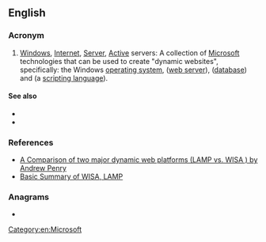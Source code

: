 {{also|wisa}}
==English==
{{wikipedia}}

===Acronym===
{{rfc-header|Acronym}}
{{head|en|acronym}}

# {{lb|en|Internet}} [[windows|Windows]], [[Internet]], [[server|Server]], [[active|Active]] servers: A collection of [[Microsoft]] technologies that can be used to create "dynamic websites", specifically: the Windows [[operating system]], {{w|Internet Information Services}} ([[web server]]), {{w|Microsoft SQL Server}} ([[database]]) and {{w|Active Server Pages}} (a [[scripting language]]).

====See also====
* {{l|en|LAMP}}
* {{l|en|WAMP}}

===References===
* [http://www.shawnolson.net/a/302/ A Comparison of two major dynamic web platforms (LAMP vs. WISA ) by Andrew Penry]
* [http://www.lyberty.com/encyc/articles/tech/WISA.html Basic Summary of WISA, LAMP]

===Anagrams===
* {{anagrams|en|a=aisw|Iswa|WAIS|WIAs|WSIA|swai|wais}}

[[Category:en:Microsoft]]